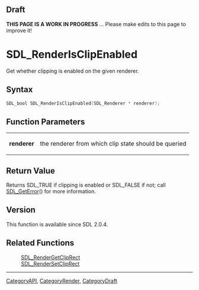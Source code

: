 
== Draft ==

'''THIS PAGE IS A WORK IN PROGRESS''' ... Please make edits to this page to improve it!


<!-- #*^*^*^*^*See https://wiki.libsdl.org/SGFunctions for details on editing this page*^*^*^*^* -->
= SDL_RenderIsClipEnabled =

Get whether clipping is enabled on the given renderer.

== Syntax ==

<syntaxhighlight lang='c'>
SDL_bool SDL_RenderIsClipEnabled(SDL_Renderer * renderer);
</syntaxhighlight>

== Function Parameters ==

{|
|'''renderer'''
|the renderer from which clip state should be queried
|}

== Return Value ==

Returns SDL_TRUE if clipping is enabled or SDL_FALSE if not; call
[[SDL_GetError]]() for more information.

== Version ==

This function is available since SDL 2.0.4.

== Related Functions ==

:[[SDL_RenderGetClipRect]]
:[[SDL_RenderSetClipRect]]

----
[[CategoryAPI]], [[CategoryRender]], [[CategoryDraft]]
<!-- #See the Style Guide for instructions on editing the footer. -->


